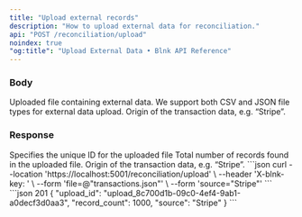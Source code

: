```yaml
---
title: "Upload external records"
description: "How to upload external data for reconciliation."
api: "POST /reconciliation/upload"
noindex: true
"og:title": "Upload External Data • Blnk API Reference"
---
```




<Key />

### Body
<ParamField body="file" type="string" required>
  Uploaded file containing external data.
  <Tip>We support both CSV and JSON file types for external data upload.</Tip>
</ParamField>
<ParamField body="source" type="string" required>
  Origin of the transaction data, e.g. “Stripe”.
</ParamField>

### Response
<ResponseField name="upload_id" type="string" required>
  Specifies the unique ID for the uploaded file
</ResponseField>
<ResponseField name="record_count" type="string" required>
  Total number of records found in the uploaded file.
</ResponseField>
<ResponseField name="source" type="string" required>
  Origin of the transaction data, e.g. “Stripe”.
</ResponseField>

<RequestExample>
```json
curl --location 'https://localhost:5001/reconciliation/upload' \
--header 'X-blnk-key: <api-key>' \
--form 'file=@"transactions.json"' \
--form 'source="Stripe"'
```
</RequestExample>

<ResponseExample>
```json 201
{
  "upload_id": "upload_8c700d1b-09c0-4ef4-9ab1-a0decf3d0aa3",
  "record_count": 1000,
  "source": "Stripe"
}
```
</ResponseExample>

<NeedHelp />